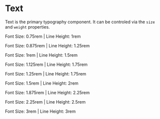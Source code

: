 <!-- Text.documentation.mdx -->



# Text

Text is the primary typography component. It can be controled via the `size` and `weight` properties.

<Story id="atoms-text--text-xs" />

<Text className="text-gray-500">Font Size: 0.75rem | Line Height: 1rem</Text>


<Story id="atoms-text--text-sm" />

<Text className="text-gray-500">Font Size: 0.875rem | Line Height: 1.25rem</Text>


<Story id="atoms-text--text-base" />

<Text className="text-gray-500">Font Size: 1rem | Line Height: 1.5rem</Text>


<Story id="atoms-text--text-lg" />

<Text className="text-gray-500">Font Size: 1.125rem | Line Height: 1.75rem</Text>


<Story id="atoms-text--text-xl" />

<Text className="text-gray-500">Font Size: 1.25rem | Line Height: 1.75rem</Text>


<Story id="atoms-text--text-2-xl" />

<Text className="text-gray-500">Font Size: 1.5rem | Line Height: 2rem</Text>


<Story id="atoms-text--text-3-xl" />

<Text className="text-gray-500">Font Size: 1.875rem | Line Height: 2.25rem</Text>


<Story id="atoms-text--text-4-xl" />

<Text className="text-gray-500">Font Size: 2.25rem | Line Height: 2.5rem</Text>


<Story id="atoms-text--text-5-xl" />

<Text className="text-gray-500">Font Size: 3rem | Line Height: 3rem</Text>
